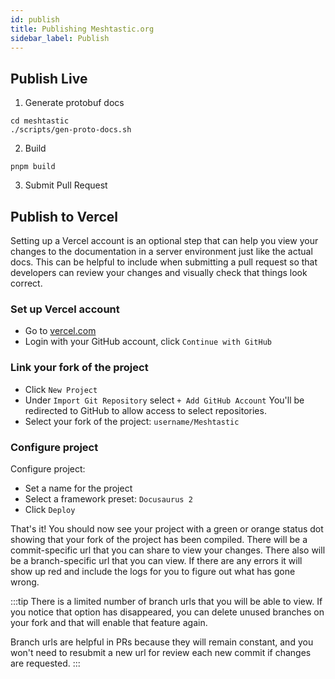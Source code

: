 ```yaml
---
id: publish
title: Publishing Meshtastic.org
sidebar_label: Publish
---
```


## Publish Live

1. Generate protobuf docs
  ```shell
  cd meshtastic
  ./scripts/gen-proto-docs.sh
  ```
2. Build
  ```shell
  pnpm build
  ```
3. Submit Pull Request

## Publish to Vercel

Setting up a Vercel account is an optional step that can help you view your changes to the documentation in a server environment just like the actual docs. This can be helpful to include when submitting a pull request so that developers can review your changes and visually check that things look correct.

### Set up Vercel account

- Go to [vercel.com](https://vercel.com)
- Login with your GitHub account, click `Continue with GitHub`

### Link your fork of the project

- Click `New Project`
- Under `Import Git Repository` select `+ Add GitHub Account`
  You'll be redirected to GitHub to allow access to select repositories.
- Select your fork of the project: `username/Meshtastic`

### Configure project

Configure project:

- Set a name for the project
- Select a framework preset: `Docusaurus 2`
- Click `Deploy`

That's it! You should now see your project with a green or orange status dot showing that your fork of the project has been compiled. There will be a commit-specific url that you can share to view your changes. There also will be a branch-specific url that you can view. If there are any errors it will show up red and include the logs for you to figure out what has gone wrong.

:::tip
There is a limited number of branch urls that you will be able to view. If you notice that option has disappeared, you can delete unused branches on your fork and that will enable that feature again.

Branch urls are helpful in PRs because they will remain constant, and you won't need to resubmit a new url for review each new commit if changes are requested.
:::

